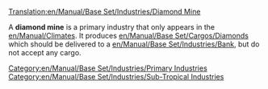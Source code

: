 [[Translation:en/Manual/Base Set/Industries/Diamond Mine]]

{{en/Manual/Base Set/Industries/Industries|image=en/Manual/Base Set/Industries/Diamondmine.png
|name=Diamond Mine
|climates=[[en/Manual/Climates]]
|accepts=Nothing
|produces=[[en/Manual/Base Set/Cargos/Diamonds]]
}}
A '''diamond mine''' is a primary industry that only appears in the [[en/Manual/Climates]]. It produces [[en/Manual/Base Set/Cargos/Diamonds]] which should be delivered to a [[en/Manual/Base Set/Industries/Bank]], but do not accept any cargo. 

{{en/Manual/Base Set/Industries/Navbox Industries}}

[[Category:en/Manual/Base Set/Industries/Primary Industries]]
[[Category:en/Manual/Base Set/Industries/Sub-Tropical Industries]]